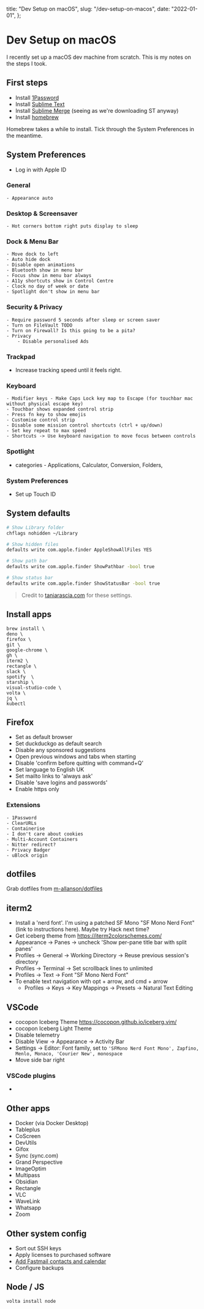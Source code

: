   title: "Dev Setup on macOS",
  slug: "/dev-setup-on-macos",
  date: "2022-01-01",
};

# Dev Setup on macOS

I recently set up a macOS dev machine from scratch. This is my notes on the steps I took.

## First steps

- Install [1Password](1password.com)
- Install [Sublime Text](sublimetext.com)
- Install [Sublime Merge](sublimemerge.com) (seeing as we're downloading ST anyway) 
- Install [homebrew](brew.sh)

Homebrew takes a while to install. Tick through the System Preferences in the meantime.


## System Preferences

- Log in with Apple ID

### General
	- Appearance auto

### Desktop & Screensaver
	- Hot corners bottom right puts display to sleep

### Dock & Menu Bar 
	- Move dock to left
	- Auto hide dock
	- Disable open animations
	- Bluetooth show in menu bar 
	- Focus show in menu bar always
	- A11y shortcuts show in Control Centre
	- Clock no day of week or date
	- Spotlight don't show in menu bar

### Security & Privacy
	- Require password 5 seconds after sleep or screen saver
	- Turn on FileVault TODO
	- Turn on Firewall? Is this going to be a pita?
	- Privacy 
		- Disable personalised Ads

### Trackpad 
  - Increase tracking speed until it feels right.

### Keyboard 
	- Modifier keys - Make Caps Lock key map to Escape (for touchbar mac without physical escape key)
	- Touchbar shows expanded control strip
	- Press fn key to show emojis
	- Customise control strip
	- Disable some mission control shortcuts (ctrl + up/down)
	- Set key repeat to max speed
	- Shortcuts -> Use keyboard navigation to move focus between controls

### Spotlight
 - categories - Applications, Calculator, Conversion, Folders, 
 
### System Preferences
  - Set up Touch ID

## System defaults

```sh
# Show Library folder
chflags nohidden ~/Library

# Show hidden files
defaults write com.apple.finder AppleShowAllFiles YES

# Show path bar
defaults write com.apple.finder ShowPathbar -bool true

# Show status bar
defaults write com.apple.finder ShowStatusBar -bool true
```

> Credit to [taniarascia.com](https://www.taniarascia.com/setting-up-a-brand-new-mac-for-development/#defaults) for these settings.


## Install apps

```
brew install \
deno \
firefox \
git \
google-chrome \
gh \
iterm2 \
rectangle \
slack \
spotify  \
starship \
visual-studio-code \
volta \ 
jq \
kubectl
```

## Firefox
  
  - Set as default browser
  - Set duckduckgo as default search
  - Disable any sponsored suggestions
  - Open previous windows and tabs when starting
  - Disable 'confirm before quitting with command+Q'
  - Set language to English UK
  - Set mailto links to 'always ask'
  - Disable 'save logins and passwords'
  - Enable https only

### Extensions

	- 1Password
	- ClearURLs
	- Containerise
	- I don't care about cookies
	- Multi-Account Containers
	- Nitter redirect?
	- Privacy Badger
	- uBlock origin

## dotfiles

Grab dotfiles from [m-allanson/dotfiles](https://github.com/m-allanson/dotfiles)

## iterm2

- Install a 'nerd font'. I'm using a patched SF Mono "SF Mono Nerd Font" (link to instructions here). Maybe try Hack next time?
- Get iceberg theme from https://iterm2colorschemes.com/
- Appearance -> Panes -> uncheck 'Show per-pane title bar with split panes'
- Profiles -> General -> Working Directory -> Reuse previous session's directory
- Profiles -> Terminal -> Set scrollback lines to unlimited
- Profiles -> Text -> Font "SF Mono Nerd Font"
- To enable text navigation with opt + arrow, and cmd + arrow
	- Profiles -> Keys -> Key Mappings -> Presets -> Natural Text Editing

## VSCode

- cocopon Iceberg Theme https://cocopon.github.io/iceberg.vim/
- cocopon Iceberg Light Theme
- Disable telemetry
- Disable View -> Appearance -> Activity Bar
- Settings -> Editor: Font family, set to `'SFMono Nerd Font Mono', Zapfino, Menlo, Monaco, 'Courier New', monospace`
- Move side bar right

### VSCode plugins

- 

## Other apps

- Docker (via Docker Desktop)
- Tableplus
- CoScreen
- DevUtils
- Gifox
- Sync (sync.com)
- Grand Perspective
- ImageOptim
- Multipass
- Obsidian
- Rectangle
- VLC
- WaveLink
- Whatsapp
- Zoom

## Other system config

- Sort out SSH keys
- Apply licenses to purchased software
- [Add Fastmail contacts and calendar](https://www.fastmail.help/hc/en-us/articles/1500000277682)
- Configure backups

## Node / JS

```
volta install node
```
